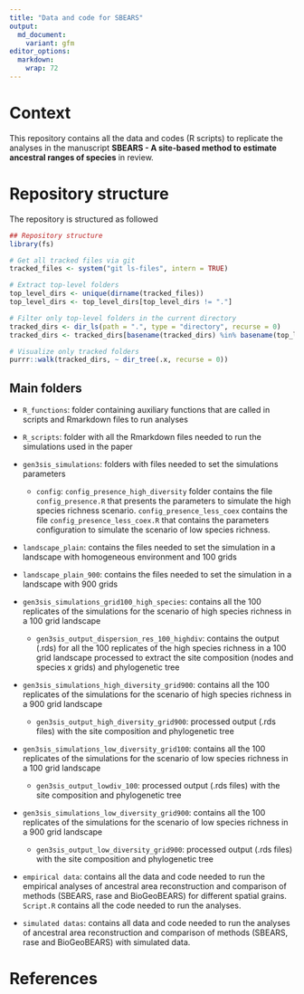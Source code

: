 ```yaml
---
title: "Data and code for SBEARS"
output: 
  md_document:
    variant: gfm
editor_options: 
  markdown: 
    wrap: 72
---
```


<!-- README.md is generated from README.Rmd. Please edit that file -->

# Context

This repository contains all the data and codes (R scripts) to replicate the 
    analyses in the manuscript **SBEARS - A site-based method to estimate ancestral ranges of species** in review.

# Repository structure

The repository is structured as followed

```r
## Repository structure
library(fs)

# Get all tracked files via git
tracked_files <- system("git ls-files", intern = TRUE)

# Extract top-level folders
top_level_dirs <- unique(dirname(tracked_files))
top_level_dirs <- top_level_dirs[top_level_dirs != "."]

# Filter only top-level folders in the current directory
tracked_dirs <- dir_ls(path = ".", type = "directory", recurse = 0)
tracked_dirs <- tracked_dirs[basename(tracked_dirs) %in% basename(top_level_dirs)]

# Visualize only tracked folders
purrr::walk(tracked_dirs, ~ dir_tree(.x, recurse = 0))


```

## Main folders

-   `R_functions`: folder containing auxiliary functions that are called
    in scripts and Rmarkdown files to run analyses

-   `R_scripts`: folder with all the Rmarkdown files needed to run the
    simulations used in the paper

-   `gen3sis_simulations`: folders with files needed to set the
    simulations parameters

    -   `config`: `config_presence_high_diversity` folder contains the
        file `config_presence.R` that presents the parameters to
        simulate the high species richness scenario.
        `config_presence_less_coex` contains the file
        `config_presence_less_coex.R` that contains the parameters
        configuration to simulate the scenario of low species richness.

-   `landscape_plain`: contains the files needed to set the simulation
    in a landscape with homogeneous environment and 100 grids

-   `landscape_plain_900`: contains the files needed to set the
    simulation in a landscape with 900 grids

-   `gen3sis_simulations_grid100_high_species`: contains all the 100 replicates of
    the simulations for the scenario of high species richness in a 100 grid 
    landscape
    
      - `gen3sis_output_dispersion_res_100_highdiv`: contains the output (.rds) for 
          all the 100 replicates of the high species richness in a 100 grid landscape
          processed to extract the site composition (nodes and species x 
          grids) and phylogenetic tree

- `gen3sis_simulations_high_diversity_grid900`: contains all the 100 replicates of
    the simulations for the scenario of high species richness in a 900 grid 
    landscape
    
     -  `gen3sis_output_high_diversity_grid900`: processed output (.rds files)
         with the site composition and phylogenetic tree 
         
- `gen3sis_simulations_low_diversity_grid100`: contains all the 100 replicates of
    the simulations for the scenario of low species richness in a 100 grid 
    landscape
    
     - `gen3sis_output_lowdiv_100`: processed output (.rds files)
         with the site composition and phylogenetic tree
         
- `gen3sis_simulations_low_diversity_grid900`: contains all the 100 replicates of
    the simulations for the scenario of low species richness in a 900 grid 
    landscape
    
     - `gen3sis_output_low_diversity_grid900`: processed output (.rds files)
         with the site composition and phylogenetic tree
         
- `empirical data`: contains all the data and code needed to run the empirical 
    analyses of ancestral area reconstruction and comparison of methods (SBEARS,
    rase and BioGeoBEARS) for different spatial grains. `Script.R` contains all the
    code needed to run the analyses.
    
- `simulated datas`: contains all data and code needed to run the analyses of 
    ancestral area reconstruction and comparison of methods (SBEARS, rase and 
    BioGeoBEARS) with simulated data.
    

# References
